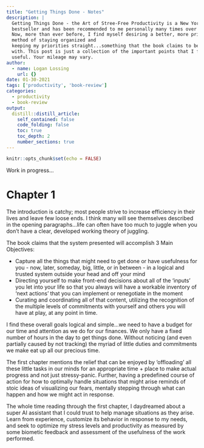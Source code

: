```yaml
---
title: "Getting Things Done - Notes"
description: |
  Getting Things Done - the Art of Stree-Free Productivity is a New York Times
  bestseller and has been recommended to me personally many times over the years.
  Now, more than ever before, I find myself desiring a better, more principled
  method of staying organized and 
  keeping my priorities straight...something that the book claims to be able to help
  with. This post is just a collection of the important points that I found to be
  useful. Your mileage may vary.
author:
  - name: Logan Lossing
    url: {}
date: 01-30-2021
tags: ['productivity', 'book-review']
categories:
  - productivity
  - book-review
output:
  distill::distill_article:
    self_contained: false
    code_folding: false
    toc: true
    toc_depth: 2
    number_sections: true
---
```



```r
knitr::opts_chunk$set(echo = FALSE)
```

Work in progress...

# Chapter 1

The introduction is catchy; most people strive to increase efficiency in their
lives and leave few loose ends. I think many will see themselves described
in the opening paragraphs...life can often have too much to juggle when you
don't have a clear, developed working theory of juggling.

The book claims that the system presented will accomplish 3 Main Objectives:

+ Capture all the things that might need to get done or have usefulness for you - 
now, later, someday, big, little, or in between - in a logical and trusted system
outside your head and off your mind
+ Directing yourself to make front-end decisions about all of the 'inputs' you 
let into your life so that you always will have a workable inventory of 'next actions'
that you can implement or renegotiate in the moment
+ Curating and coordinating all of that content, utilizing the recognition of the
multiple levels of commitments with yourself and others you will have at play,
at any point in time.

I find these overall goals logical and simple...we need to have a budget for 
our time and attention as we do for our finances. We only have a fixed number
of hours in the day to get things done. Without noticing (and even partially
caused by not tracking) the myriad of little duties and commitments we make eat
up all our precious time.

The first chapter mentions the relief that can be enjoyed by 'offloading' all these
little tasks in our minds for an appropriate time + place to make actual progress
and not just stressy-panic. Further, having a predefined course of action for 
how to optimally handle situations that might arise reminds of stoic ideas of
visualizing our fears, mentally stepping through what can happen and how we might
act in response. 

The whole time reading through the first chapter, I daydreamed about a super
AI assistant that I could trust to help manage situations as they arise. Learn
from experience, customize its behavior in response to my needs, and seek to 
optimize my stress levels and productivity as measured by some biometic feedback
and assessment of the usefulness of the work performed.



